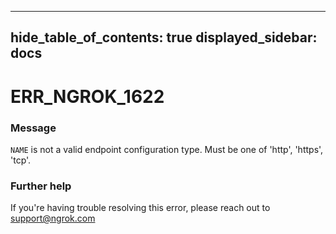 

---
hide_table_of_contents: true
displayed_sidebar: docs
---


# ERR_NGROK_1622

### Message
`NAME` is not a valid endpoint configuration type. Must be one of 'http', 'https', 'tcp'.

<ErrorDetails error="err_ngrok_1622" />



### Further help
If you're having trouble resolving this error, please reach out to [support@ngrok.com](mailto:support@ngrok.com?subject=Help%20with%20ERR_NGROK_1622)

